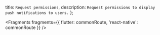   title: `Request permissions`,
  description: `Request permissions to display push notifications to users.`
};


<Fragments fragments={{ flutter: commonRoute, 'react-native': commonRoute }} />
